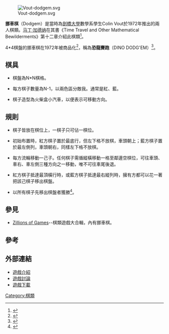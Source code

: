 [[File:Vout-dodgem.svg|thumb]]

'''挪車棋'''（Dodgem）是當時為[[劍橋大學|劍橋大學]]數學系學生Colin Vout於1972年推出的兩人棋類。[[马丁·加德纳|马丁·加德纳]]在其書《Time Travel and Other Mathematical Bewilderments》第十二章介紹此棋類<ref>{{Cite web |url=http://www.xmission.com/~psneeley/Shareware/spacedod.htm |title=Space Dodge'm |access-date=2010-04-16 |archive-url=https://web.archive.org/web/20091119223523/http://www.xmission.com/~psneeley/Shareware/spacedod.htm |archive-date=2009-11-19 |dead-url=yes }}</ref>。

4*4棋盤的挪車棋在1972年被商品化<ref>{{Cite web |url=http://www.boardgamegeek.com/boardgame/10689/dino-dodg-em |title=存档副本 |access-date=2012-05-06 |archive-date=2021-01-22 |archive-url=https://web.archive.org/web/20210122072102/https://boardgamegeek.com/boardgame/10689/dino-dodg-em |dead-url=no }}</ref>，稱為'''恐龍賽跑'''（DINO DODG'EM）<ref>{{Cite web |url=http://aero.tllf.edu.hk/~maths/corner |title=恐龍賽跑 (DINO DODG'EM) |access-date=2012-05-06 |archive-date=2016-03-14 |archive-url=https://web.archive.org/web/20160314172643/http://aero.tllf.edu.hk/~maths/corner |dead-url=no }}</ref>。

==棋具==

*棋盤為N*N棋格。

*每方棋子數量為N-1，以兩色區分敵我。通常是紅、藍。

*棋子造型為火柴盒小汽車，以便表示可移動方向。

==規則==

*棋子皆放在棋位上，一棋子只可佔一棋位。

*初始布置時，紅方棋子置於最底行，但左下格不放棋，車頭朝上；藍方棋子置於最左側列，車頭朝右，同樣左下格不放棋。

*每方流輪移動一己子。任何棋子需循縱橫移動一格至鄰邊空棋位，可往車頭、車右、車左側三種方向之一移動，唯不可往車尾後退。

*紅方棋子抵達最頂橫行時，或藍方棋子抵達最右縱列時，擁有方都可以花一著把該己棋子移出棋盤。

*以所有棋子先移出棋盤者獲勝<ref>{{Cite web |url=http://www.eecs.berkeley.edu/~ddgarcia/software/gamesman/GamesmanGoNC.pdf |title=Dodgem Rules |access-date=2010-04-16 |archive-date=2007-06-11 |archive-url=https://web.archive.org/web/20070611132932/http://www.eecs.berkeley.edu/~ddgarcia/software/gamesman/GamesmanGoNC.pdf |dead-url=no }}</ref>。

==參見==

*[[Zillions_of_Games|Zillions of Games]]--棋類遊戲大合輯，內有挪車棋。

==參考==
<div class="references-small">
<references/>
</div>

==外部連結==

*[http://boardgame.geekdo.com/boardgame/34873/dodgem 遊戲介紹]{{Dead link|date=2019年6月 |bot=InternetArchiveBot |fix-attempted=yes }}
*[http://www.ics.uci.edu/~eppstein/cgt/dodgem.html 遊戲討論] {{Wayback|url=http://www.ics.uci.edu/~eppstein/cgt/dodgem.html |date=20210205054116 }}
*[https://web.archive.org/web/20070318172345/http://www.xmission.com/~psneeley/Shareware/sdodgem.zip 遊戲下載]

[[Category:棋類|Category:棋類]]